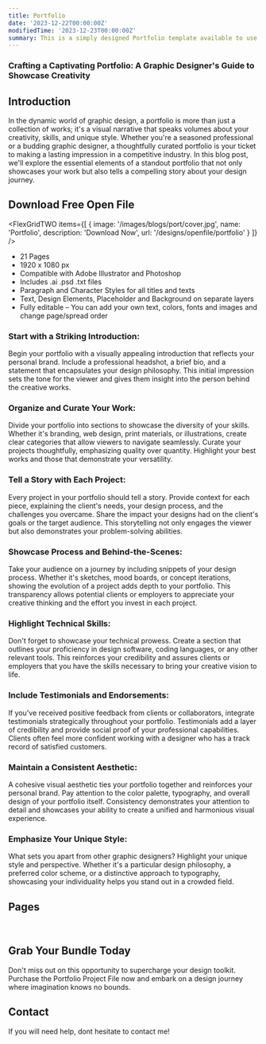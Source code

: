 ```yaml
---
title: Portfolio
date: '2023-12-22T00:00:00Z'
modifiedTime: '2023-12-23T00:00:00Z'
summary: This is a simply designed Portfolio template available to use in Adobe Illustrator and Photoshop.
---
```


### Crafting a Captivating Portfolio: A Graphic Designer's Guide to Showcase Creativity

## Introduction

In the dynamic world of graphic design, a portfolio is more than just a collection of works; it's a visual narrative that speaks volumes about your creativity, skills, and unique style. Whether you're a seasoned professional or a budding graphic designer, a thoughtfully curated portfolio is your ticket to making a lasting impression in a competitive industry. In this blog post, we'll explore the essential elements of a standout portfolio that not only showcases your work but also tells a compelling story about your design journey.

## Download Free Open File

<FlexGridTWO
  items={[
    {
      image: '/images/blogs/port/cover.jpg',
      name: 'Portfolio',
      description: 'Download Now',
      url: '/designs/openfile/portfolio'
    }
  ]}
/>

- 21 Pages
- 1920 x 1080 px
- Compatible with Adobe Illustrator and Photoshop
- Includes .ai .psd .txt files
- Paragraph and Character Styles for all titles and texts
- Text, Design Elements, Placeholder and Background on separate layers
- Fully editable – You can add your own text, colors, fonts and images and change page/spread order

### Start with a Striking Introduction:
Begin your portfolio with a visually appealing introduction that reflects your personal brand. Include a professional headshot, a brief bio, and a statement that encapsulates your design philosophy. This initial impression sets the tone for the viewer and gives them insight into the person behind the creative works.

### Organize and Curate Your Work:
Divide your portfolio into sections to showcase the diversity of your skills. Whether it's branding, web design, print materials, or illustrations, create clear categories that allow viewers to navigate seamlessly. Curate your projects thoughtfully, emphasizing quality over quantity. Highlight your best works and those that demonstrate your versatility.

### Tell a Story with Each Project:
Every project in your portfolio should tell a story. Provide context for each piece, explaining the client's needs, your design process, and the challenges you overcame. Share the impact your designs had on the client's goals or the target audience. This storytelling not only engages the viewer but also demonstrates your problem-solving abilities.

### Showcase Process and Behind-the-Scenes:
Take your audience on a journey by including snippets of your design process. Whether it's sketches, mood boards, or concept iterations, showing the evolution of a project adds depth to your portfolio. This transparency allows potential clients or employers to appreciate your creative thinking and the effort you invest in each project.

### Highlight Technical Skills:
Don't forget to showcase your technical prowess. Create a section that outlines your proficiency in design software, coding languages, or any other relevant tools. This reinforces your credibility and assures clients or employers that you have the skills necessary to bring your creative vision to life.

### Include Testimonials and Endorsements:
If you've received positive feedback from clients or collaborators, integrate testimonials strategically throughout your portfolio. Testimonials add a layer of credibility and provide social proof of your professional capabilities. Clients often feel more confident working with a designer who has a track record of satisfied customers.

### Maintain a Consistent Aesthetic:
A cohesive visual aesthetic ties your portfolio together and reinforces your personal brand. Pay attention to the color palette, typography, and overall design of your portfolio itself. Consistency demonstrates your attention to detail and showcases your ability to create a unified and harmonious visual experience.

### Emphasize Your Unique Style:
What sets you apart from other graphic designers? Highlight your unique style and perspective. Whether it's a particular design philosophy, a preferred color scheme, or a distinctive approach to typography, showcasing your individuality helps you stand out in a crowded field.

## Pages

<Image
  src='/images/blogs/port/portfolio-01.jpg'
  width={1920}
  height={1080}
  alt=''
/>
<Image
  src='/images/blogs/port/portfolio-02.jpg'
  width={1920}
  height={1080}
  alt=''
/>
<Image
  src='/images/blogs/port/portfolio-03.jpg'
  width={1920}
  height={1080}
  alt=''
/>
<Image
  src='/images/blogs/port/portfolio-04.jpg'
  width={1920}
  height={1080}
  alt=''
/>
<Image
  src='/images/blogs/port/portfolio-05.jpg'
  width={1920}
  height={1080}
  alt=''
/>
<Image
  src='/images/blogs/port/portfolio-06.jpg'
  width={1920}
  height={1080}
  alt=''
/>
<Image
  src='/images/blogs/port/portfolio-07.jpg'
  width={1920}
  height={1080}
  alt=''
/>
<Image
  src='/images/blogs/port/portfolio-08.jpg'
  width={1920}
  height={1080}
  alt=''
/>
<Image
  src='/images/blogs/port/portfolio-09.jpg'
  width={1920}
  height={1080}
  alt=''
/>
<Image
  src='/images/blogs/port/portfolio-09.jpg'
  width={1920}
  height={1080}
  alt=''
/>
<Image
  src='/images/blogs/port/portfolio-10.jpg'
  width={1920}
  height={1080}
  alt=''
/>
<Image
  src='/images/blogs/port/portfolio-11.jpg'
  width={1920}
  height={1080}
  alt=''
/>
<Image
  src='/images/blogs/port/portfolio-12.jpg'
  width={1920}
  height={1080}
  alt=''
/>
<Image
  src='/images/blogs/port/portfolio-13.jpg'
  width={1920}
  height={1080}
  alt=''
/><Image
  src='/images/blogs/port/portfolio-14.jpg'
  width={1920}
  height={1080}
  alt=''
/>
<Image
  src='/images/blogs/port/portfolio-15.jpg'
  width={1920}
  height={1080}
  alt=''
/>
<Image
  src='/images/blogs/port/portfolio-16.jpg'
  width={1920}
  height={1080}
  alt=''
/>
<Image
  src='/images/blogs/port/portfolio-17.jpg'
  width={1920}
  height={1080}
  alt=''
/>
<Image
  src='/images/blogs/port/portfolio-18.jpg'
  width={1920}
  height={1080}
  alt=''
/>
<Image
  src='/images/blogs/port/portfolio-19.jpg'
  width={1920}
  height={1080}
  alt=''
/>
<Image
  src='/images/blogs/port/portfolio-20.jpg'
  width={1920}
  height={1080}
  alt=''
/>
<Image
  src='/images/blogs/port/portfolio-21.jpg'
  width={1920}
  height={1080}
  alt=''
/>
<Image
  src='/images/blogs/port/portfolio-22.jpg'
  width={1920}
  height={1080}
  alt=''
/>
<Image
  src='/images/blogs/port/portfolio-23.jpg'
  width={1920}
  height={1080}
  alt=''
/>
<Image
  src='/images/blogs/port/portfolio-24.jpg'
  width={1920}
  height={1080}
  alt=''
/>
<Image
  src='/images/blogs/port/portfolio-25.jpg'
  width={1920}
  height={1080}
  alt=''
/>
<Image
  src='/images/blogs/port/portfolio-26.jpg'
  width={1920}
  height={1080}
  alt=''
/>
<Image
  src='/images/blogs/port/portfolio-27.jpg'
  width={1920}
  height={1080}
  alt=''
/>
<Image
  src='/images/blogs/port/portfolio-28.jpg'
  width={1920}
  height={1080}
  alt=''
/>
<Image
  src='/images/blogs/port/portfolio-29.jpg'
  width={1920}
  height={1080}
  alt=''
/>
<Image
  src='/images/blogs/port/portfolio-30.jpg'
  width={1920}
  height={1080}
  alt=''
/>
<Image
  src='/images/blogs/port/portfolio-31.jpg'
  width={1920}
  height={1080}
  alt=''
/>
<Image
  src='/images/blogs/port/portfolio-32.jpg'
  width={1920}
  height={1080}
  alt=''
/>
<Image
  src='/images/blogs/port/portfolio-33.jpg'
  width={1920}
  height={1080}
  alt=''
/>


## Grab Your Bundle Today

Don't miss out on this opportunity to supercharge your design toolkit. Purchase the Portfolio Project File now and embark on a design journey where imagination knows no bounds.

## Contact

If you will need help, dont hesitate to contact me!
